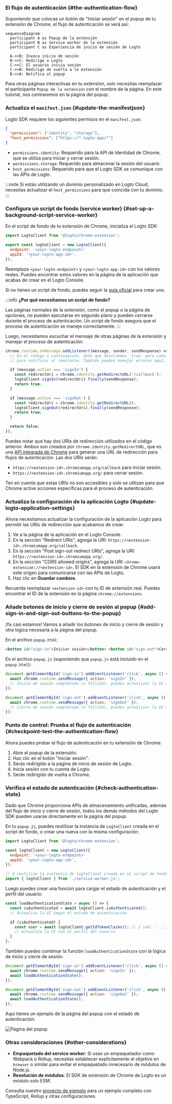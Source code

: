 
### El flujo de autenticación \{#the-authentication-flow}

Suponiendo que colocas un botón de "Iniciar sesión" en el popup de tu extensión de Chrome, el flujo de autenticación se verá así:

```mermaid
sequenceDiagram
  participant A as Popup de la extensión
  participant B as Service worker de la extensión
  participant C as Experiencia de inicio de sesión de Logto

  A->>B: Invoca inicio de sesión
  B->>C: Redirige a Logto
  C->>C: El usuario inicia sesión
  C->>B: Redirige de vuelta a la extensión
  B->>A: Notifica al popup
```

Para otras páginas interactivas en tu extensión, solo necesitas reemplazar el participante `Popup de la extensión` con el nombre de la página. En este tutorial, nos centraremos en la página del popup.

<RegardingRedirectBasedSignIn />

### Actualiza el `manifest.json` \{#update-the-manifestjson}

Logto SDK requiere los siguientes permisos en el `manifest.json`:

```json title="manifest.json"
{
  "permissions": ["identity", "storage"],
  "host_permissions": ["https://*.logto.app/*"]
}
```

- `permissions.identity`: Requerido para la API de Identidad de Chrome, que se utiliza para iniciar y cerrar sesión.
- `permissions.storage`: Requerido para almacenar la sesión del usuario.
- `host_permissions`: Requerido para que el Logto SDK se comunique con las APIs de Logto.

:::note
Si estás utilizando un dominio personalizado en Logto Cloud, necesitas actualizar el `host_permissions` para que coincida con tu dominio.
:::

### Configura un script de fondo (service worker) \{#set-up-a-background-script-service-worker}

En el script de fondo de tu extensión de Chrome, inicializa el Logto SDK:

```js title="service-worker.js"
import LogtoClient from '@logto/chrome-extension';

export const logtoClient = new LogtoClient({
  endpoint: '<your-logto-endpoint>'
  appId: '<your-logto-app-id>',
});
```

Reemplaza `<your-logto-endpoint>` y `<your-logto-app-id>` con los valores reales. Puedes encontrar estos valores en la página de la aplicación que acabas de crear en el Logto Console.

Si no tienes un script de fondo, puedes seguir la [guía oficial](https://developer.chrome.com/docs/extensions/develop/concepts/service-workers/basics) para crear uno.

:::info
**¿Por qué necesitamos un script de fondo?**

Las páginas normales de la extensión, como el popup o la página de opciones, no pueden ejecutarse en segundo plano y pueden cerrarse durante el proceso de autenticación. Un script de fondo asegura que el proceso de autenticación se maneje correctamente.
:::

Luego, necesitamos escuchar el mensaje de otras páginas de la extensión y manejar el proceso de autenticación:

```js title="service-worker.js"
chrome.runtime.onMessage.addListener((message, sender, sendResponse) => {
  // En el código a continuación, dado que devolvemos `true` para cada acción, necesitamos llamar a `sendResponse`
  // para notificar al remitente. También puedes manejar errores aquí, o usar otras formas de notificar al remitente.

  if (message.action === 'signIn') {
    const redirectUri = chrome.identity.getRedirectURL('/callback');
    logtoClient.signIn(redirectUri).finally(sendResponse);
    return true;
  }

  if (message.action === 'signOut') {
    const redirectUri = chrome.identity.getRedirectURL();
    logtoClient.signOut(redirectUri).finally(sendResponse);
    return true;
  }

  return false;
});
```

Puedes notar que hay dos URIs de redirección utilizados en el código anterior. Ambos son creados por `chrome.identity.getRedirectURL`, que es una [API integrada de Chrome](https://developer.chrome.com/docs/extensions/reference/api/identity#method-getRedirectURL) para generar una URL de redirección para flujos de autenticación. Las dos URIs serán:

- `https://<extension-id>.chromiumapp.org/callback` para iniciar sesión.
- `https://<extension-id>.chromiumapp.org/` para cerrar sesión.

Ten en cuenta que estas URIs no son accesibles y solo se utilizan para que Chrome active acciones específicas para el proceso de autenticación.

### Actualiza la configuración de la aplicación Logto \{#update-logto-application-settings}

Ahora necesitamos actualizar la configuración de la aplicación Logto para permitir las URIs de redirección que acabamos de crear.

1. Ve a la página de la aplicación en el Logto Console.
2. En la sección "Redirect URIs", agrega la URI: `https://<extension-id>.chromiumapp.org/callback`.
3. En la sección "Post sign-out redirect URIs", agrega la URI: `https://<extension-id>.chromiumapp.org/`.
4. En la sección "CORS allowed origins", agrega la URI: `chrome-extension://<extension-id>`. El SDK en la extensión de Chrome usará este origen para comunicarse con las APIs de Logto.
5. Haz clic en **Guardar cambios**.

Recuerda reemplazar `<extension-id>` con tu ID de extensión real. Puedes encontrar el ID de la extensión en la página `chrome://extensions`.

### Añade botones de inicio y cierre de sesión al popup \{#add-sign-in-and-sign-out-buttons-to-the-popup}

¡Ya casi estamos! Vamos a añadir los botones de inicio y cierre de sesión y otra lógica necesaria a la página del popup.

En el archivo `popup.html`:

```html title="popup.html"
<button id="sign-in">Iniciar sesión</button> <button id="sign-out">Cerrar sesión</button>
```

En el archivo `popup.js` (suponiendo que `popup.js` está incluido en el `popup.html`):

```js title="popup.js"
document.getElementById('sign-in').addEventListener('click', async () => {
  await chrome.runtime.sendMessage({ action: 'signIn' });
  // Inicio de sesión completado (o fallido), puedes actualizar la UI aquí.
});

document.getElementById('sign-out').addEventListener('click', async () => {
  await chrome.runtime.sendMessage({ action: 'signOut' });
  // Cierre de sesión completado (o fallido), puedes actualizar la UI aquí.
});
```

### Punto de control: Prueba el flujo de autenticación \{#checkpoint-test-the-authentication-flow}

Ahora puedes probar el flujo de autenticación en tu extensión de Chrome:

1. Abre el popup de la extensión.
2. Haz clic en el botón "Iniciar sesión".
3. Serás redirigido a la página de inicio de sesión de Logto.
4. Inicia sesión con tu cuenta de Logto.
5. Serás redirigido de vuelta a Chrome.

### Verifica el estado de autenticación \{#check-authentication-state}

Dado que Chrome proporciona APIs de almacenamiento unificadas, además del flujo de inicio y cierre de sesión, todos los demás métodos del Logto SDK pueden usarse directamente en la página del popup.

En tu `popup.js`, puedes reutilizar la instancia de `LogtoClient` creada en el script de fondo, o crear una nueva con la misma configuración:

```js title="popup.js"
import LogtoClient from '@logto/chrome-extension';

const logtoClient = new LogtoClient({
  endpoint: '<your-logto-endpoint>'
  appId: '<your-logto-app-id>',
});

// O reutiliza la instancia de logtoClient creada en el script de fondo
import { logtoClient } from './service-worker.js';
```

Luego puedes crear una función para cargar el estado de autenticación y el perfil del usuario:

```js title="popup.js"
const loadAuthenticationState = async () => {
  const isAuthenticated = await logtoClient.isAuthenticated();
  // Actualiza la UI según el estado de autenticación

  if (isAuthenticated) {
    const user = await logtoClient.getIdTokenClaims(); // { sub: '...', email: '...', ... }
    // Actualiza la UI con el perfil del usuario
  }
};
```

También puedes combinar la función `loadAuthenticationState` con la lógica de inicio y cierre de sesión:

```js title="popup.js"
document.getElementById('sign-in').addEventListener('click', async () => {
  await chrome.runtime.sendMessage({ action: 'signIn' });
  await loadAuthenticationState();
});

document.getElementById('sign-out').addEventListener('click', async () => {
  await chrome.runtime.sendMessage({ action: 'signOut' });
  await loadAuthenticationState();
});
```

Aquí tienes un ejemplo de la página del popup con el estado de autenticación:

![Página del popup](./extension-popup.webp)

### Otras consideraciones \{#other-considerations}

- **Empaquetado del service worker**: Si usas un empaquetador como Webpack o Rollup, necesitas establecer explícitamente el objetivo en `browser` o similar para evitar el empaquetado innecesario de módulos de Node.js.
- **Resolución de módulos**: El SDK de extensión de Chrome de Logto es un módulo solo ESM.

Consulta nuestro [proyecto de ejemplo](https://github.com/logto-io/js/tree/HEAD/packages/chrome-extension-sample) para un ejemplo completo con TypeScript, Rollup y otras configuraciones.
